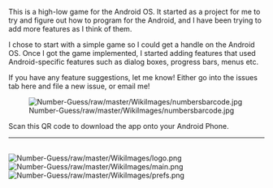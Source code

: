 This is a high-low game for the Android OS.  It started as a project for me to try and figure out how to program for the Android, and I have been trying to add more features as I think of them.

I chose to start with a simple game so I could get a handle on the Android OS. Once I got the game implemented, I started adding features that used Android-specific features such as dialog boxes, progress bars, menus etc.

If you have any feature suggestions, let me know!  Either go into the issues tab here and file a new issue, or email me!

[[File:Number-Guess/raw/master/WikiImages/numbersbarcode.jpg]]

Scan this QR code to download the app onto your Android Phone.
----
<br />
[[File:Number-Guess/raw/master/WikiImages/logo.png]]
[[File:Number-Guess/raw/master/WikiImages/main.png]]
[[File:Number-Guess/raw/master/WikiImages/prefs.png]]